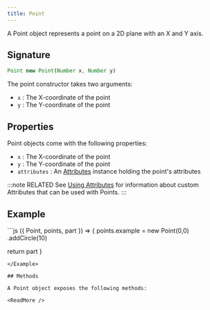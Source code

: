 ```yaml
---
title: Point
---
```


A Point object represents a point on a 2D plane with an X and Y axis.

## Signature

```js
Point new Point(Number x, Number y)
```

The point constructor takes two arguments:

- `x` : The X-coordinate of the point
- `y` : The Y-coordinate of the point

## Properties

Point objects come with the following properties:

- `x` : The X-coordinate of the point
- `y` : The Y-coordinate of the point
- `attributes` : An [Attributes](/reference/api/attributes) instance holding the point's attributes

:::note RELATED
See [Using Attributes](/howtos/code/attributes)
for information about custom Attributes that can be used with Points.
:::

## Example

<Example caption="Example of the Point constructor">
```js
({ Point, points, part }) => {
  points.example = new Point(0,0)
    .addCircle(10)

  return part
}
```
</Example>

## Methods

A Point object exposes the following methods:

<ReadMore />
